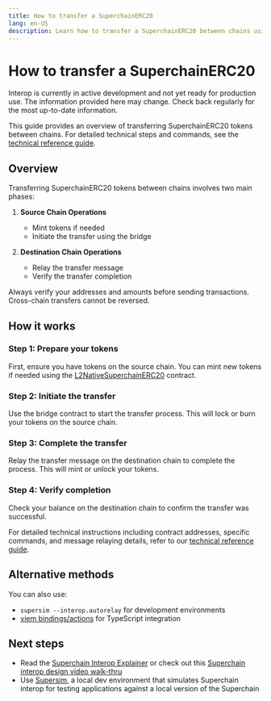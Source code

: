 ```yaml
---
title: How to transfer a SuperchainERC20
lang: en-US
description: Learn how to transfer a SuperchainERC20 between chains using L2ToL2CrossDomainMessenger.
---
```



# How to transfer a SuperchainERC20

<Callout>
  Interop is currently in active development and not yet ready for production use. The information provided here may change. Check back regularly for the most up-to-date information.
</Callout>

This guide provides an overview of transferring SuperchainERC20 tokens between chains. For detailed technical steps and commands, see the [technical reference guide](https://supersim.pages.dev/guides/interop/manually-relaying-interop-messages-cast).

## Overview

Transferring SuperchainERC20 tokens between chains involves two main phases:

1. **Source Chain Operations**
   - Mint tokens if needed
   - Initiate the transfer using the bridge
   
2. **Destination Chain Operations**
   - Relay the transfer message
   - Verify the transfer completion

<Callout type="warning">
  Always verify your addresses and amounts before sending transactions. Cross-chain transfers cannot be reversed.
</Callout>

## How it works

<Steps>

### Step 1: Prepare your tokens

First, ensure you have tokens on the source chain. You can mint new tokens if needed using the [L2NativeSuperchainERC20](https://github.com/ethereum-optimism/supersim/blob/main/contracts/src/L2NativeSuperchainERC20.sol) contract.

### Step 2: Initiate the transfer

Use the bridge contract to start the transfer process. This will lock or burn your tokens on the source chain.

### Step 3: Complete the transfer

Relay the transfer message on the destination chain to complete the process. This will mint or unlock your tokens.

### Step 4: Verify completion

Check your balance on the destination chain to confirm the transfer was successful.

</Steps>

For detailed technical instructions including contract addresses, specific commands, and message relaying details, refer to our [technical reference guide](https://supersim.pages.dev/guides/interop/manually-relaying-interop-messages-cast).

## Alternative methods

You can also use:

*   `supersim --interop.autorelay` for development environments
*   [viem bindings/actions](https://supersim.pages.dev/guides/interop/relay-using-viem) for TypeScript integration

## Next steps

*   Read the [Superchain Interop Explainer](/stack/interop/explainer#faqs) or check out this [Superchain interop design video walk-thru](https://www.youtube.com/watch?v=FKc5RgjtGes)
*   Use [Supersim](supersim), a local dev environment that simulates Superchain interop for testing applications against a local version of the Superchain